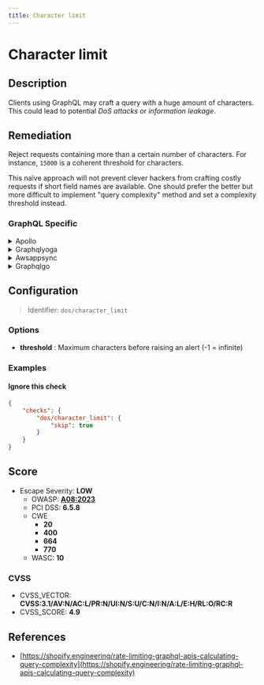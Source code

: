 ```yaml
---
title: Character limit
---
```


# Character limit

## Description

Clients using GraphQL may craft a query with a huge amount of characters.
This could lead to potential *DoS attacks* or *information leakage*.


## Remediation

Reject requests containing more than a certain number of characters.
For instance, `15000` is a coherent threshold for characters.

This naïve approach will not prevent clever hackers from crafting costly requests if short field names are available.
One should prefer the better but more difficult to implement "query complexity" method and set a complexity threshold instead.



### GraphQL Specific

<details>
    <summary>Apollo</summary>

Reject requests containing more than a certain number of characters. For instance, `15000` is a coherent threshold for characters.

Install our open source package [GraphQL Armor](https://github.com/Escape-Technologies/graphql-armor) for Apollo.


</details>

<details>
    <summary>Graphqlyoga</summary>

Reject requests containing more than a certain number of characters. For instance, `15000` is a coherent threshold for characters.

Install our open source package [GraphQL Armor](https://github.com/Escape-Technologies/graphql-armor) for Yoga.

Otherwise, you can use the standalone [envelop plugin](https://www.npmjs.com/package/@escape.tech/graphql-armor-character-limit) directly.


</details>

<details>
    <summary>Awsappsync</summary>

Add ACL rule to prevent requests bigger than a threshold. (e.g., 3000 characters)
This would be entered into the Rule JSON editor when creating a web ACL in the AWS WAF Console :

```json
{
  "Name": "BodySizeRule",
  "Priority": 1,
  "RuleAction": {
    "Block": {}
  },
  "Statement": {
    "SizeConstraintStatement": {
      "ComparisonOperator": "GE",
      "FieldToMatch": {
        "Body": {}
      },
      "Size": 3000,
      "TextTransformations": [
        {
          "Priority": 0,
          "Type": "NONE"
        }
      ]
    }
  },
  "VisibilityConfig": {
    "CloudWatchMetricsEnabled": true,
    "MetricName": "BodySizeRule",
    "SampledRequestsEnabled": true
  }
}
```

Don't forget to associate the previously created ACL rule with your AppSync API.

For more information refer to :

[AWS AppSync - Developer Guide](https://docs.aws.amazon.com/appsync/latest/devguide/what-is-appsync.html)

[Integrate an AppSync API with AWS WAF](https://docs.aws.amazon.com/appsync/latest/devguide/WAF-Integration.html)

[AWS Web Application Firewall](https://docs.aws.amazon.com/waf/latest/developerguide/waf-chapter.html)


</details>

<details>
    <summary>Graphqlgo</summary>

You can limit query size with a net/http middlware.

```go
func limitBodySize(next http.Handler, limit int64) http.Handler {
  return http.HandlerFunc(func(w http.ResponseWriter, r *http.Request) {
    limitedBody := http.MaxBytesReader(w, r.Body, limit)
    bodyBytes, err := ioutil.ReadAll(limitedBody)
    limitedBody.Close()
    if err != nil {
      message := "{\"errors\": [{\"message\": \"Request too large.\"}],\"data\": null}"
      w.Write([]byte(message))
    } else {
      r.Body = ioutil.NopCloser(bytes.NewBuffer(bodyBytes))
      next.ServeHTTP(w, r)
    }
  })
}

func main(){
  ...
  h := handler.New(&handler.Config{
    Schema:   &schema
  })
  http.Handle("/graphql", limitBodySize(h, 3000))
}
```


</details>


## Configuration

> Identifier: `dos/character_limit`

### Options

- **threshold** : Maximum characters before raising an alert (-1 = infinite)
  



### Examples



#### Ignore this check

```json
{
    "checks": {
        "dos/character_limit": {
            "skip": true
        }
    }
}
```




## Score

- Escape Severity: **<span className="low-severity">LOW</span>**
  - OWASP: **[A08:2023](https://github.com/OWASP/API-Security/blob/master/editions/2023/en/0xa8-lack-of-protection-from-automated-threats.md)**
  - PCI DSS: **6.5.8**
  - CWE
    - **20**
    - **400**
    - **664**
    - **770**
  - WASC: **10**
  
  

### CVSS

- CVSS_VECTOR: **CVSS:3.1/AV:N/AC:L/PR:N/UI:N/S:U/C:N/I:N/A:L/E:H/RL:O/RC:R**
- CVSS_SCORE: **4.9**

## References

- [https://shopify.engineering/rate-limiting-graphql-apis-calculating-query-complexity](https://shopify.engineering/rate-limiting-graphql-apis-calculating-query-complexity)
  